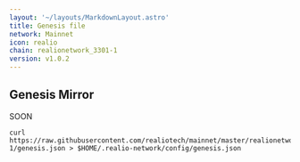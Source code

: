```yaml
---
layout: '~/layouts/MarkdownLayout.astro'
title: Genesis file
network: Mainnet
icon: realio
chain: realionetwork_3301-1
version: v1.0.2
---
```

## Genesis Mirror

SOON
```
curl https://raw.githubusercontent.com/realiotech/mainnet/master/realionetwork_3301-1/genesis.json > $HOME/.realio-network/config/genesis.json
```
